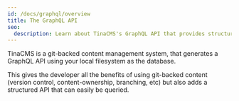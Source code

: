 ```yaml
---
id: /docs/graphql/overview
title: The GraphQL API
seo:
  description: Learn about TinaCMS's GraphQL API that provides structured querying capabilities while maintaining the benefits of git-backed content
---
```


TinaCMS is a git-backed content management system, that generates a GraphQL API using your local filesystem as the database.

This gives the developer all the benefits of using git-backed content (version control, content-ownership, branching, etc) but also adds a structured API that can easily be queried.

<WebmEmbed embedSrc="/img/docs/altair_doc.webm"/>
